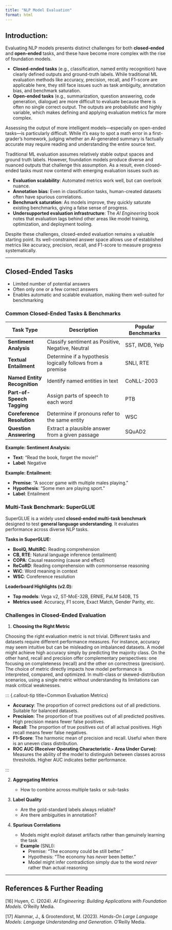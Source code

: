 ```yaml
---
title: "NLP Model Evaluation"
format: html
---
```


## Introduction:

Evaluating NLP models presents distinct challenges for both **closed-ended** and **open-ended** tasks, and these have become more complex with the rise of foundation models.

- **Closed-ended tasks** (e.g., classification, named entity recognition) have clearly defined outputs and ground-truth labels. While traditional ML evaluation methods like accuracy, precision, recall, and F1-score are applicable here, they still face issues such as task ambiguity, annotation bias, and benchmark saturation.
- **Open-ended tasks** (e.g., summarization, question answering, code generation, dialogue) are more difficult to evaluate because there is often no single correct output. The outputs are probabilistic and highly variable, which makes defining and applying evaluation metrics far more complex.

Assessing the output of more intelligent models—especially on open-ended tasks—is particularly difficult. While it’s easy to spot a math error in a first-grader’s homework, judging whether an AI-generated summary is factually accurate may require reading and understanding the entire source text.

Traditional ML evaluation assumes relatively stable output spaces and ground truth labels. However, foundation models produce diverse and nuanced outputs that challenge this assumption. As a result, even closed-ended tasks must now contend with emerging evaluation issues such as:

- **Evaluation scalability**: Automated metrics work well, but can overlook nuance.
- **Annotation bias**: Even in classification tasks, human-created datasets often have spurious correlations.
- **Benchmark saturation**: As models improve, they quickly saturate existing benchmarks, giving a false sense of progress.
- **Undersupported evaluation infrastructure**: The *AI Engineering* book notes that evaluation lags behind other areas like model training, optimization, and deployment tooling.

Despite these challenges, closed-ended evaluation remains a valuable starting point. Its well-constrained answer space allows use of established metrics like accuracy, precision, recall, and F1-score to measure progress systematically.

---

## Closed-Ended Tasks

- Limited number of potential answers
- Often only one or a few correct answers
- Enables automatic and scalable evaluation, making them well-suited for benchmarking

### Common Closed-Ended Tasks & Benchmarks

| Task Type                    | Description                                             | Popular Benchmarks             |
|-----------------------------|---------------------------------------------------------|--------------------------------|
| **Sentiment Analysis**       | Classify sentiment as Positive, Negative, Neutral       | SST, IMDB, Yelp                |
| **Textual Entailment**       | Determine if a hypothesis logically follows from a premise | SNLI, RTE                    |
| **Named Entity Recognition** | Identify named entities in text                         | CoNLL-2003                     |
| **Part-of-Speech Tagging**   | Assign parts of speech to each word                     | PTB                            |
| **Coreference Resolution**   | Determine if pronouns refer to the same entity          | WSC                            |
| **Question Answering**       | Extract a plausible answer from a given passage         | SQuAD2                         |

**Example: Sentiment Analysis:**  

- **Text**: “Read the book, forget the movie!”  
- **Label**: Negative

**Example: Entailment:**  

- **Premise**: “A soccer game with multiple males playing.”  
- **Hypothesis**: “Some men are playing sport.”  
- **Label**: Entailment


### Multi-Task Benchmark: **SuperGLUE**

SuperGLUE is a widely used **closed-ended multi-task benchmark** designed to test **general language understanding**. It evaluates performance across diverse NLP tasks.

**Tasks in SuperGLUE:**

- **BoolQ, MultiRC**: Reading comprehension  
- **CB, RTE**: Natural language inference (entailment)  
- **COPA**: Causal reasoning (cause and effect)  
- **ReCoRD**: Reading comprehension with commonsense reasoning  
- **WiC**: Word meaning in context  
- **WSC**: Coreference resolution

**Leaderboard Highlights (v2.0):**

- **Top models**: Vega v2, ST-MoE-32B, ERNIE, PaLM 540B, T5  
- **Metrics used**: Accuracy, F1 score, Exact Match, Gender Parity, etc.


### Challenges in Closed-Ended Evaluation

1. **Choosing the Right Metric**  

Choosing the right evaluation metric is not trivial. Different tasks and datasets require different performance measures. For instance, accuracy may seem intuitive but can be misleading on imbalanced datasets. A model might achieve high accuracy simply by predicting the majority class. On the other hand, recall and precision offer complementary perspectives: one focusing on completeness (recall) and the other on correctness (precision). The choice of metric directly impacts how model performance is interpreted, compared, and optimized. In multi-class or skewed-distribution scenarios, using a single metric without understanding its limitations can mask critical weaknesses.

::: {.callout-tip title=Common Evaluation Metrics}

- **Accuracy**: The proportion of correct predictions out of all predictions. Suitable for balanced datasets.
- **Precision**: The proportion of true positives out of all predicted positives. High precision means fewer false positives.
- **Recall**: The proportion of true positives out of all actual positives. High recall means fewer false negatives.
- **F1-Score**: The harmonic mean of precision and recall. Useful when there is an uneven class distribution.
- **ROC AUC (Receiver Operating Characteristic - Area Under Curve)**: Measures the ability of the model to distinguish between classes across thresholds. Higher AUC indicates better performance.

:::

2. **Aggregating Metrics** 
 
   - How to combine across multiple tasks or sub-tasks

3. **Label Quality**  

   - Are the gold-standard labels always reliable?  
   - Are there ambiguities in annotation?

4. **Spurious Correlations**  

   - Models might exploit dataset artifacts rather than genuinely learning the task  
   - **Example** (SNLI):  
     - Premise: “The economy could be still better.”  
     - Hypothesis: “The economy has *never* been better.”  
     - Model might infer contradiction simply due to the word *never* rather than actual reasoning

---

## References & Further Reading



[16] Huyen, C. (2024). *AI Engineering: Building Applications with Foundation Models*. O’Reilly Media.  

[17] Alammar, J., & Grootendorst, M. (2023). *Hands-On Large Language Models: Language Understanding and Generation*. O’Reilly Media. 


 